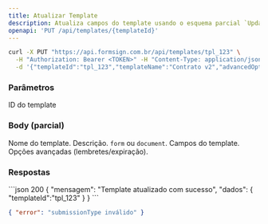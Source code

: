```yaml
---
title: Atualizar Template
description: Atualiza campos do template usando o esquema parcial `UpdateTemplateData`.
openapi: 'PUT /api/templates/{templateId}'
---
```


<CodeGroup>

```bash cURL
curl -X PUT "https://api.formsign.com.br/api/templates/tpl_123" \
  -H "Authorization: Bearer <TOKEN>" -H "Content-Type: application/json" \
  -d '{"templateId":"tpl_123","templateName":"Contrato v2","advancedOptions":{"autoReminders":true}}'
```

</CodeGroup>

### Parâmetros
<ParamField path="templateId" type="string" required>ID do template</ParamField>

### Body (parcial)
<ParamField body="templateName" type="string">Nome do template.</ParamField>
<ParamField body="templateDescription" type="string">Descrição.</ParamField>
<ParamField body="submissionType" type="string">`form` ou `document`.</ParamField>
<ParamField body="fields" type="array">Campos do template.</ParamField>
<ParamField body="advancedOptions" type="object">Opções avançadas (lembretes/expiração).</ParamField>

### Respostas
<ResponseExample>
```json 200
{ "mensagem": "Template atualizado com sucesso", "dados": { "templateId":"tpl_123" } }
```

```json 400
{ "error": "submissionType inválido" }
```
</ResponseExample>

